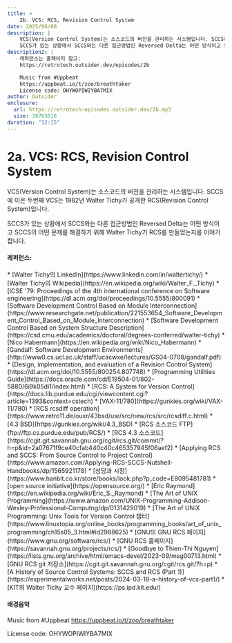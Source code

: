 ```yaml
---
title: >
    2b. VCS: RCS, Revision Control System
date: 2025/06/08
description: |
    VCS(Version Control System)는 소스코드의 버전을 관리하는 시스템입니다. SCCS에 이은 두번째 VCS는 1982년 Walter Tichy가 공개한 RCS(Revision Control System)입니다.
    SCCS가 있는 상황에서 SCCS와는 다른 접근방법인 Reversed Delta는 어떤 방식이고 SCCS의 어떤 문제를 해결하기 위해 Walter Tichy가 RCS를 만들었는지를 이야기합니다.
description2: |
    레퍼런스는 홈페이지 참고:
    https://retrotech.outsider.dev/episodes/2b

    Music from #Uppbeat
    https://uppbeat.io/t/zoo/breathtaker
    License code: OHYWOPIWIYBA7MIX
author: Outsider
enclosure:
  url: https://retrotech-episodes.outsider.dev/2b.mp3
  size: 38703616
duration: "32:15"
---
```


# 2a. VCS: RCS, Revision Control System

VCS(Version Control System)는 소스코드의 버전을 관리하는 시스템입니다.
SCCS에 이은 두번째 VCS는 1982년 Walter Tichy가 공개한 RCS(Revision Control System)입니다.

SCCS가 있는 상황에서 SCCS와는 다른 접근방법인 Reversed Delta는 어떤 방식이고
SCCS의 어떤 문제를 해결하기 위해 Walter Tichy가 RCS를 만들었는지를 이야기합니다.


<Badges
  apple="https://podcasts.apple.com/kr/podcast/2b-vcs-rcs-revision-control-system/id1698903712?i=1000711995113"
  youtube="https://www.youtube.com/watch?v=R9ZIdI0O1bI&list=PLEHf_UYxvkp9HCnP3UIZhEss_Yo4XuUDX"
  spotify="https://open.spotify.com/episode/59wuXspT9V3Rck95iIH5QF"
/>

#### 레퍼런스:
<div className="refs">
    * [Walter Tichy의 LinkedIn](https://www.linkedin.com/in/waltertichy/)
    * [Walter Tichy의 Wikipedia](https://en.wikipedia.org/wiki/Walter_F._Tichy)
    * [ICSE '79: Proceedings of the 4th international conference on Software engineering](https://dl.acm.org/doi/proceedings/10.5555/800091)
    * [Software Development Control Based on Module Interconnection](https://www.researchgate.net/publication/221553654_Software_Development_Control_Based_on_Module_Interconnection)
    * [Software Development Control Based on System Structure Description](https://csd.cmu.edu/academics/doctoral/degrees-conferred/walter-tichy)
    * [Nico Habermann](https://en.wikipedia.org/wiki/Nico_Habermann)
    * [Gandalf: Software Development Environments](http://www0.cs.ucl.ac.uk/staff/ucacwxe/lectures/GS04-0708/gandalf.pdf)
    * [Design, implementation, and evaluation of a Revision Control System](https://dl.acm.org/doi/10.5555/800254.807748)
    * [Programming Utilities Guide](https://docs.oracle.com/cd/E19504-01/802-5880/6i9k05di1/index.html)
    * [RCS: A System for Version Control](https://docs.lib.purdue.edu/cgi/viewcontent.cgi?article=1393&context=cstech)
    * [VAX-11/780](https://gunkies.org/wiki/VAX-11/780)
    * [RCS rcsdiff operation](https://www.retro11.de/ouxr/43bsd/usr/src/new/rcs/src/rcsdiff.c.html)
    * [4.3 BSD](https://gunkies.org/wiki/4.3_BSD)
    * [RCS 소스코드 FTP](ftp://ftp.cs.purdue.edu/pub/RCS/)
    * [RCS 4.3 소스코드](https://cgit.git.savannah.gnu.org/cgit/rcs.git/commit/?h=p&id=2a07671f9ce40cfab440c40c465357945f06aef2)
    * [Applying RCS and SCCS: From Source Control to Project Control](https://www.amazon.com/Applying-RCS-SCCS-Nutshell-Handbooks/dp/1565921178)
    * [성당과 시장](https://www.hanbit.co.kr/store/books/look.php?p_code=E8095481781)
    * [open source initiative](https://opensource.org/)
    * [Eric Raymond](https://en.wikipedia.org/wiki/Eric_S._Raymond)
    * [The Art of UNIX Programming](https://www.amazon.com/UNIX-Programming-Addison-Wesley-Professional-Computng/dp/0131429019)
    * [The Art of UNIX Programming: Unix Tools for Version Control 챕터](https://www.linuxtopia.org/online_books/programming_books/art_of_unix_programming/ch15s05_3.html#id2988625)
    * [GNU의 GNU RCS 페이지](https://www.gnu.org/software/rcs/)
    * [GNU RCS 홈페이지](https://savannah.gnu.org/projects/rcs/)
    * [Goodbye to Thien-Thi Nguyen](https://lists.gnu.org/archive/html/emacs-devel/2023-09/msg00713.html)
    * [GNU RCS git 저장소](https://cgit.git.savannah.gnu.org/cgit/rcs.git/?h=p)
    * [A History of Source Control Systems: SCCS and RCS (Part 1)](https://experimentalworks.net/posts/2024-03-18-a-history-of-vcs-part1/)
    * [KIT의 Walter Tichy 교수 페이지](https://ps.ipd.kit.edu/)
</div>

#### 배경음악
Music from #Uppbeat
https://uppbeat.io/t/zoo/breathtaker

License code: OHYWOPIWIYBA7MIX
